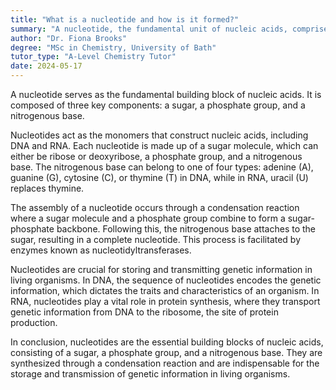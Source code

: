 ```yaml
---
title: "What is a nucleotide and how is it formed?"
summary: "A nucleotide, the fundamental unit of nucleic acids, comprises a sugar, phosphate group, and nitrogenous base, serving as the essential building block for DNA and RNA."
author: "Dr. Fiona Brooks"
degree: "MSc in Chemistry, University of Bath"
tutor_type: "A-Level Chemistry Tutor"
date: 2024-05-17
---
```


A nucleotide serves as the fundamental building block of nucleic acids. It is composed of three key components: a sugar, a phosphate group, and a nitrogenous base.

Nucleotides act as the monomers that construct nucleic acids, including DNA and RNA. Each nucleotide is made up of a sugar molecule, which can either be ribose or deoxyribose, a phosphate group, and a nitrogenous base. The nitrogenous base can belong to one of four types: adenine (A), guanine (G), cytosine (C), or thymine (T) in DNA, while in RNA, uracil (U) replaces thymine.

The assembly of a nucleotide occurs through a condensation reaction where a sugar molecule and a phosphate group combine to form a sugar-phosphate backbone. Following this, the nitrogenous base attaches to the sugar, resulting in a complete nucleotide. This process is facilitated by enzymes known as nucleotidyltransferases.

Nucleotides are crucial for storing and transmitting genetic information in living organisms. In DNA, the sequence of nucleotides encodes the genetic information, which dictates the traits and characteristics of an organism. In RNA, nucleotides play a vital role in protein synthesis, where they transport genetic information from DNA to the ribosome, the site of protein production.

In conclusion, nucleotides are the essential building blocks of nucleic acids, consisting of a sugar, a phosphate group, and a nitrogenous base. They are synthesized through a condensation reaction and are indispensable for the storage and transmission of genetic information in living organisms.
    
